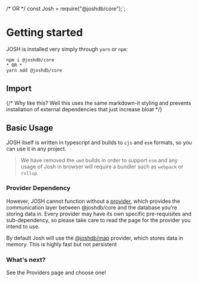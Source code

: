 
/* OR */
const Josh = require("@joshdb/core");`;


# Getting started

JOSH is installed very simply through `yarn` or `npm`:

```
npm i @joshdb/core
* OR *
yarn add @joshdb/core
```

## Import

<CodeBlock lang='ts' code={initCode} />
{/* Why like this? Well this uses the same markdown-it styling and prevents installation of external dependencies that just increase bloat */}

## Basic Usage

<CodeBlock lang='ts' code={basicUsageCode} />

JOSH itself is written in typescript and builds to `cjs` and `esm` formats, so you can use it in any project.

> We have removed the `umd` builds in order to support `esm` and any usage of Josh in browser will require a bundler such as `webpack` or `rollup`.

### Provider Dependency

However, JOSH cannot function without a [provider](providers), which provides the communication layer between @joshdb/core and the database you're storing data in. Every provider may have its own specific pre-requisites and sub-dependency, so please take care to read the page for the provider you intend to use.

By default Josh will use the [@joshdb/map](/docs/map) provider, which stores data in memory. This is highly fast but not persistent

### What's next?

See the Providers page and choose one!
